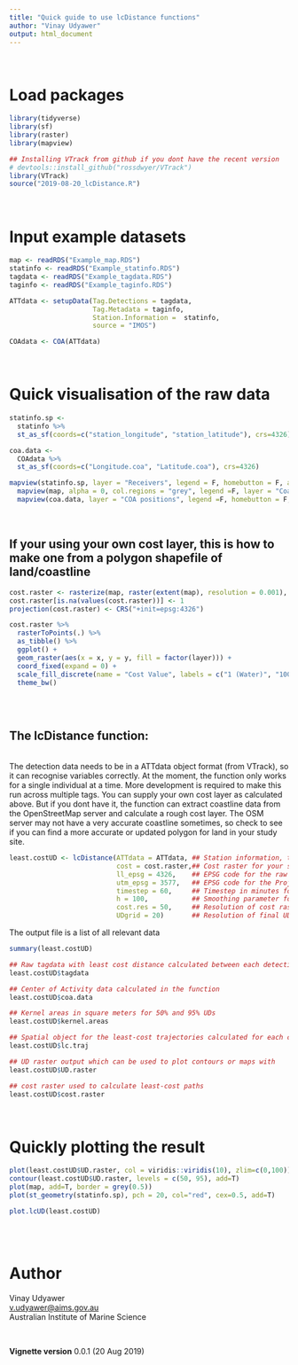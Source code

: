```yaml
---
title: "Quick guide to use lcDistance functions"
author: "Vinay Udyawer"
output: html_document
---
```


<br>

# Load packages

```r
library(tidyverse)
library(sf)
library(raster)
library(mapview)

## Installing VTrack from github if you dont have the recent version
# devtools::install_github("rossdwyer/VTrack")
library(VTrack)
source("2019-08-20_lcDistance.R")
```
<br>

# Input example datasets

```r
map <- readRDS("Example_map.RDS")
statinfo <- readRDS("Example_statinfo.RDS")
tagdata <- readRDS("Example_tagdata.RDS")
taginfo <- readRDS("Example_taginfo.RDS")

ATTdata <- setupData(Tag.Detections = tagdata, 
                     Tag.Metadata = taginfo,
                     Station.Information =  statinfo, 
                     source = "IMOS")

COAdata <- COA(ATTdata)
```
<br>

# Quick visualisation of the raw data

```r

statinfo.sp <- 
  statinfo %>% 
  st_as_sf(coords=c("station_longitude", "station_latitude"), crs=4326)

coa.data <-
  COAdata %>% 
  st_as_sf(coords=c("Longitude.coa", "Latitude.coa"), crs=4326)

mapview(statinfo.sp, layer = "Receivers", legend = F, homebutton = F, alpha.regions = 0) +
  mapview(map, alpha = 0, col.regions = "grey", legend =F, layer = "Coastline polygon", homebutton = F) +
  mapview(coa.data, layer = "COA positions", legend =F, homebutton = F, alpha = 0, col.regions = 2, size = 2)
```

<br>

## If your using your own cost layer, this is how to make one from a polygon shapefile of land/coastline

```r
cost.raster <- rasterize(map, raster(extent(map), resolution = 0.001), 1000)
cost.raster[is.na(values(cost.raster))] <- 1
projection(cost.raster) <- CRS("+init=epsg:4326")

cost.raster %>% 
  rasterToPoints(.) %>%
  as_tibble() %>% 
  ggplot() +
  geom_raster(aes(x = x, y = y, fill = factor(layer))) +
  coord_fixed(expand = 0) +
  scale_fill_discrete(name = "Cost Value", labels = c("1 (Water)", "1000 (Land)")) +
  theme_bw()
  
```
<br>

## The lcDistance function:

<br>
The detection data needs to be in a ATTdata object format (from VTrack), so it can recognise variables correctly. At the moment, the function only works for a single individual at a time. More development is required to make this run across multiple tags.
You can supply your own cost layer as calculated above. But if you dont have it, the function can extract coastline data from the OpenStreetMap server and calculate a rough cost layer. The OSM server may not have a very accurate coastline sometimes, so check to see if you can find a more accurate or updated polygon for land in your study site.

```r
least.costUD <- lcDistance(ATTdata = ATTdata, ## Station information, tagdata and taginfo data all in one ATTdata object
                           cost = cost.raster,## Cost raster for your study site. If NULL it finds coastline data from OSM server
                           ll_epsg = 4326,    ## EPSG code for the raw data (in lat/long)
                           utm_epsg = 3577,   ## EPSG code for the Projected CRS for your study site (in meters)
                           timestep = 60,     ## Timestep in minutes for COA estimation (see COA() function for details of timestep)
                           h = 100,           ## Smoothing parameter for UD estimate
                           cost.res = 50,     ## Resolution of cost raster used for least cost path estimation
                           UDgrid = 20)       ## Resolution of final UD raster file in meters
```

The output file is a list of all relevant data

```r
summary(least.costUD)

## Raw tagdata with least cost distance calculated between each detection (in meters)
least.costUD$tagdata

## Center of Activity data calculated in the function
least.costUD$coa.data

## Kernel areas in square meters for 50% and 95% UDs
least.costUD$kernel.areas

## Spatial object for the least-cost trajectories calculated for each consecutive detection
least.costUD$lc.traj

## UD raster output which can be used to plot contours or maps with
least.costUD$UD.raster

## cost raster used to calculate least-cost paths
least.costUD$cost.raster
```
<br>

# Quickly plotting the result

```r
plot(least.costUD$UD.raster, col = viridis::viridis(10), zlim=c(0,100))
contour(least.costUD$UD.raster, levels = c(50, 95), add=T)
plot(map, add=T, border = grey(0.5))
plot(st_geometry(statinfo.sp), pch = 20, col="red", cex=0.5, add=T)

plot.lcUD(least.costUD)
```



<br><br>

# Author

Vinay Udyawer <br> <v.udyawer@aims.gov.au> <br> Australian Institute of Marine Science

<br>

**Vignette version**
0.0.1 (20 Aug 2019)


